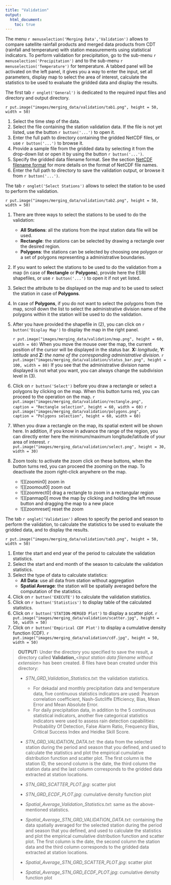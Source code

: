 ```yaml
---
title: "Validation"
output:
  html_document:
    toc: true
---
```


The menu `r menuselection('Merging Data','Validation')` allows to compare satellite rainfall products and merged data products from CDT (rainfall and temperature) with station measurements using statistical indicators. To perform validation for precipitation,  go to the sub-menu `r menuselection('Precipitation')` and to the sub-menu `r menuselection('Temperature')` for temperature. A tabbed panel will be activated on the left panel, it gives you a way to enter the input, set all parameters, display map to select the area of interest, calculate the statistics to be used to evaluate the gridded data and display the results.

The first tab `r onglet('General')` is dedicated to the required input files and directory and output directory.

`r put.image("images/merging_data/validation/tab1.png", height = 50, width = 50)`

1. Select the time step of the data.
2. Select the file containing the station validation data. If the file is not yet listed, use the button `r button('...')` to open it.
3. Enter the full path to directory containing the gridded NetCDF files, or use `r button('...')` to browse it.
4. Provide a sample file from the gridded data by selecting it from the drop-down list or open it by using the button `r button('...')`.
5. Specify the gridded data filename format. See the section [NetCDF filename format](cdt_data_input.html#cdt.ncdf.ffrmt) for more details on the format of NetCDF file names.
6. Enter the full path to directory to save the validation output, or browse it from `r button('...')`.


The tab `r onglet('Select Stations')` allows to select the station to be used to perform the validation.

`r put.image("images/merging_data/validation/tab2.png", height = 50, width = 50)`

1. There are three ways to select the stations to be used to do the validation:
	- __All Stations__: all the stations from the input station data  file will be used.
	- __Rectangle__: the stations can be selected by drawing a rectangle over the desired region.
	- __Polygons__: the stations can be selected by choosing one polygon or a set of polygons representing a  administrative boundaries.
2. If you want to select the stations to be used to do the validation from a map (in case of **Rectangle** or **Polygons**), provide here the ESRI shapefiles, or use `r button('...')` to open it if not yet listed.
3. Select the attribute to be displayed on the map and to be used to select the station in case of **Polygons**.
4. In case of **Polygons**, if you do not want to select the polygons from the map, scroll down the list to select the administrative division name of the polygons within it the station will be used to do the validation.
5. After you have provided the shapefile in (2), you can click on `r button('Display Map')` to display the map in the right panel.

	`r put.image("images/merging_data/validation/map.png", height = 60, width = 60)` 
	   When you move the mouse over the map,  the current position of the cursor will be displayed in the status bar. **X:** _longitude_, **Y:** _latitude_ and **Z:** _the name of the corresponding administrative division_.
	`r put.image("images/merging_data/validation/status_bar.png", height = 100, width = 80)`
	   If you see that the administrative division name displayed is not what you want, you can always change the subdivision level in (3).

6. Click  on `r button('Select')` before you draw a rectangle or select a polygons by clicking on the map. When this button turns red, you can proceed to the operation on the map.
	`r put.image("images/merging_data/validation/rectangle.png",
				caption = "Rectangle selection", height = 60, width = 60)` 
	`r put.image("images/merging_data/validation/polygons.png",
				caption = "Polygons selection", height = 60, width = 60)`  

7. When you draw a rectangle on the map, its spatial extent will be shown here. In addition, if you know in advance the range of the region, you can directly enter here the  minimum/maximum longitude/latitude of your area of interest.
	`r put.image("images/merging_data/validation/select.png", height = 30, width = 30)` 

8. Zoom tools: to activate the zoom click on these buttons, when the button turns red,  you can proceed the zooming on the map. To deactivate the zoom right-click anywhere on the map.
	- ![][zoomin0] zoom in
	- ![][zoomout0] zoom out 
	- ![][zoomrect0] drag a rectangle to zoom in a rectangular region
	- ![][panmap0] move the map by clicking and holding the left mouse button and dragging the map to a new place
	- ![][zoomreset] reset the zoom


The tab `r onglet('Validation')` allows to specify the period and season to perform the validation, to calculate the statistics to be used to evaluate the gridded data, and to display the results.

`r put.image("images/merging_data/validation/tab3.png", height = 50, width = 50)`

1. Enter the start and end year of the period to calculate the validation statistics.
2. Select the start and end month of the season to calculate the validation statistics.
3. Select the type of data to calculate statistics:
	- __All Data__: use all data from station without aggregation
	- __Spatial Average__: the station will be spatially averaged before the computation of the statistics.
4. Click on `r button('EXECUTE')` to calculate the validation statistics.
5. Click on `r button('Statistics')` to display table of the calculated statistics.
6. Click on `r button('STATION-MERGED Plot')` to display a scatter plot.
`r put.image("images/merging_data/validation/scatter.jpg", height = 50, width = 50)`
7. Click on `r button('Empirical CDF Plot')` to display a cumulative density function (CDF).
`r put.image("images/merging_data/validation/cdf.jpg", height = 50, width = 50)`

 >  **OUTPUT:** Under the directory you specified to save the result, a directory called **Validation**\_<*Input station data filename without extension*> has been created. 8 files have bean created under this directory:
 >  
 >  * _STN\_GRD\_Validation\_Statistics.txt_: the validation statistics. 
 >  	- For dekadal and monthly precipitation data and temperature data, five continuous statistics indicators are used: Pearson correlation coefficient, Nash-Sutcliffe Efficiency, Bias, Mean Error and Mean Absolute Error.
 >  	- For daily precipitation data, in addition to the 5 continuous statistical indicators, another five categorical statistics indicators were used to assess rain detection capabilities: Probability Of Detection, False Alarm Ratio, Frequency Bias, Critical Success Index and Heidke Skill Score.
 >  * _STN\_GRD\_VALIDATION\_DATA.txt_: the data from the selected station during the period and season that you defined, and used to calculate the statistics and plot the empirical cumulative distribution function and scatter plot. The first column is the station ID, the second column is the date, the third column the station data and the last column corresponds to the gridded data extracted at station locations.
 >  * _STN\_GRD\_SCATTER\_PLOT.jpg_: scatter plot
 >  * _STN\_GRD\_ECDF\_PLOT.jpg_: cumulative density function plot
 >  
 >  * _Spatial\_Average\_Validation\_Statistics.txt_: same as the above-mentioned statistics.
 >  * _Spatial\_Average\_STN\_GRD\_VALIDATION_DATA.txt_: containing the data spatially averaged for the selected station during the period and season that you defined, and used to calculate the statistics and plot the empirical cumulative distribution function and scatter plot. The first column is the date, the second column the station data and the third column corresponds to the gridded data extracted at station locations.
 >  * _Spatial\_Average\_STN\_GRD\_SCATTER_PLOT.jpg_: scatter plot
 >  * _Spatial\_Average\_STN\_GRD\_ECDF\_PLOT.jpg_: cumulative density function plot

